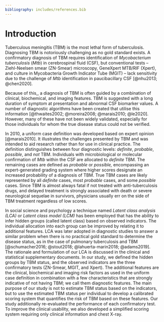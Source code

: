 ```yaml
---
bibliography: includes/references.bib
---
```


# Introduction

Tuberculous meningitis (TBM) is the most lethal form of tuberculosis. Diagnosing TBM is notoriously challenging as no gold standard exists. A confirmatory diagnosis of TBM requires identification of *Mycobacterium tuberculosis* (*Mtb*) in cerebrospinal fluid (CSF), but conventional tests -- Ziehl-Neelsen smear (ZN-Smear) microscopy, GeneXpert MTB/RIF (Xpert), and culture in Mycobacteria Growth Indicator Tube (MGIT) -- lack sensitivity due to the challenge of *Mtb* identification in paucibacillary CSF [@nhu2013; @chen2020].

Because of this,, a diagnosis of TBM is often guided by a combination of clinical, biochemical, and imaging features. TBM is suggested with a long duration of symptom at presentation and abnormal CSF biomarker values. A number of diagnostic algorithms have been created that utilise this information [@thwaites2002; @moreira2008; @marais2010; @le2020].  However, many of these have not been widely validated, especially for those individuals for whom the true disease status could not be verified.

In 2010, a uniform case definition was developed based on expert opinion [@marais2010]. It illustrates the challenges presented by TBM and was intended to aid research rather than for use in clinical practice. The definition distinguishes between four diagnostic levels: *definite*, *probable*, *possible*, and *not* TBM. Individuals with microbiological or molecular confirmation of *Mtb* within the CSF are allocated to *definite* TBM. The remaining cases are defined as *probable* or *possible,* encompassing an expert-generated grading system where higher scores designate an increased probability of a diagnosis of TBM. True TBM cases are likely represented by all *definite* cases, most *probable* cases, and some *possible* cases. Since TBM is almost always fatal if not treated with anti-tuberculosis drugs, and delayed treatment is strongly associated with death or severe neurological sequelae in survivors, physicians usually err on the side of TBM treatment regardless of low scores.

In social science and psychology a technique named *Latent class analysis (LCA)* or *Latent class model (LCM)* has been employed that has the ability to infer hidden groups (called latent class) based on observed indicators. The individual allocation into each group can be improved by relating it to additional features. LCA was later adopted in diagnostic studies to answer a similar problem when there is no practical gold standard to determine the disease status, as in the case of pulmonary tuberculosis and TBM [@schumacher2016; @stout2018; @lahuerta-marin2018; @adams2019]. The rationale and formulation of our LCA is discussed in the clinical and statistical supplementary documents. In our study, we defined the hidden groups by TBM status, and the observed indicators are the three confirmatory tests (ZN-Smear, MGIT, and Xpert). The additional features are the clinical, biochemical and imaging risk factors as used in the uniform case definition in combination with a few characteristics that are strongly indicative of not having TBM; we call them diagnostic features. The main purpose of our study is not to estimate TBM status based on the indicators, but to use the estimated TBM status per individual to develop a calibrated scoring system that quantifies the risk of TBM based on these features. Our study additionally re-evaluated the performance of each confirmatory test. To improve the clinical usability, we also developed a simplified scoring system requiring only clinical information and chest X-ray.

